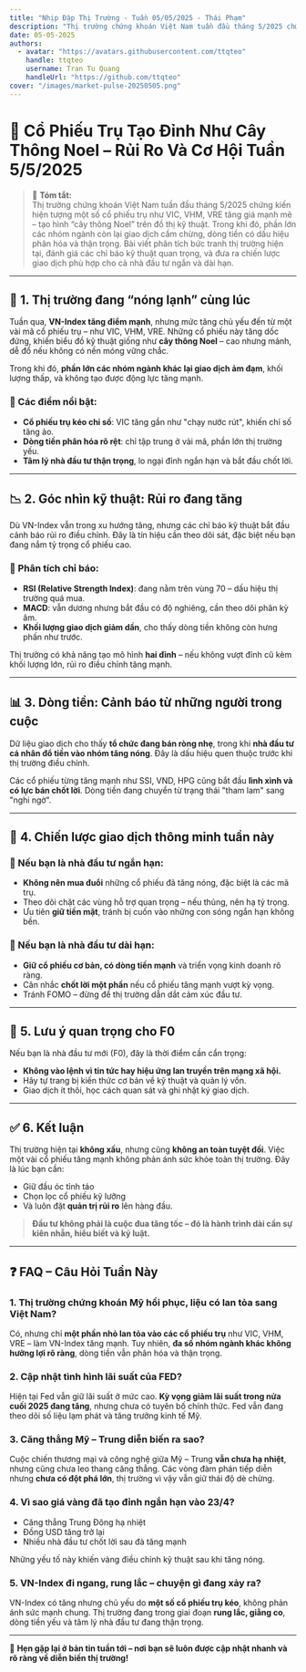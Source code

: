 ```yaml
---
title: "Nhịp Đập Thị Trường - Tuần 05/05/2025 - Thái Phạm"
description: "Thị trường chứng khoán Việt Nam tuần đầu tháng 5/2025 chứng kiến các cổ phiếu trụ như VIC, VHM, VRE tăng mạnh, tạo hiệu ứng “cây thông Noel” trên đồ thị. Tuy nhiên, sự phân kỳ giữa chỉ số và dòng tiền cho thấy rủi ro đang gia tăng. Bài viết này cung cấp góc nhìn kỹ thuật, phân tích xu hướng và gợi ý chiến lược đầu tư phù hợp cho cả nhà đầu tư ngắn hạn và dài hạn."
date: 05-05-2025
authors:
  - avatar: "https://avatars.githubusercontent.com/ttqteo"
    handle: ttqteo
    username: Tran Tu Quang
    handleUrl: "https://github.com/ttqteo"
cover: "/images/market-pulse-20250505.png"
---
```


# 🎄 Cổ Phiếu Trụ Tạo Đỉnh Như Cây Thông Noel – Rủi Ro Và Cơ Hội Tuần 5/5/2025

> 📌 **Tóm tắt:**  
Thị trường chứng khoán Việt Nam tuần đầu tháng 5/2025 chứng kiến hiện tượng một số cổ phiếu trụ như VIC, VHM, VRE tăng giá mạnh mẽ – tạo hình “cây thông Noel” trên đồ thị kỹ thuật. Trong khi đó, phần lớn các nhóm ngành còn lại giao dịch cầm chừng, dòng tiền có dấu hiệu phân hóa và thận trọng. Bài viết phân tích bức tranh thị trường hiện tại, đánh giá các chỉ báo kỹ thuật quan trọng, và đưa ra chiến lược giao dịch phù hợp cho cả nhà đầu tư ngắn và dài hạn.

---

## 🧭 1. Thị trường đang “nóng lạnh” cùng lúc

Tuần qua, **VN-Index tăng điểm mạnh**, nhưng mức tăng chủ yếu đến từ một vài mã cổ phiếu trụ – như VIC, VHM, VRE. Những cổ phiếu này tăng dốc đứng, khiến biểu đồ kỹ thuật giống như **cây thông Noel** – cao nhưng mảnh, dễ đổ nếu không có nền móng vững chắc.

Trong khi đó, **phần lớn các nhóm ngành khác lại giao dịch ảm đạm**, khối lượng thấp, và không tạo được động lực tăng mạnh.

### 🎯 Các điểm nổi bật:

- **Cổ phiếu trụ kéo chỉ số**: VIC tăng gần như "chạy nước rút", khiến chỉ số tăng ảo.
- **Dòng tiền phân hóa rõ rệt**: chỉ tập trung ở vài mã, phần lớn thị trường yếu.
- **Tâm lý nhà đầu tư thận trọng**, lo ngại đỉnh ngắn hạn và bắt đầu chốt lời.

---

## 📉 2. Góc nhìn kỹ thuật: Rủi ro đang tăng

Dù VN-Index vẫn trong xu hướng tăng, nhưng các chỉ báo kỹ thuật bắt đầu cảnh báo rủi ro điều chỉnh. Đây là tín hiệu cần theo dõi sát, đặc biệt nếu bạn đang nắm tỷ trọng cổ phiếu cao.

### 🔧 Phân tích chỉ báo:

- **RSI (Relative Strength Index)**: đang nằm trên vùng 70 – dấu hiệu thị trường quá mua.
- **MACD**: vẫn dương nhưng bắt đầu có độ nghiêng, cần theo dõi phân kỳ âm.
- **Khối lượng giao dịch giảm dần**, cho thấy dòng tiền không còn hưng phấn như trước.

Thị trường có khả năng tạo mô hình **hai đỉnh** – nếu không vượt đỉnh cũ kèm khối lượng lớn, rủi ro điều chỉnh tăng mạnh.

---

## 📊 3. Dòng tiền: Cảnh báo từ những người trong cuộc

Dữ liệu giao dịch cho thấy **tổ chức đang bán ròng nhẹ**, trong khi **nhà đầu tư cá nhân đổ tiền vào nhóm tăng nóng**. Đây là dấu hiệu quen thuộc trước khi thị trường điều chỉnh.

Các cổ phiếu từng tăng mạnh như SSI, VND, HPG cũng bắt đầu **lình xình và có lực bán chốt lời**. Dòng tiền đang chuyển từ trạng thái "tham lam" sang "nghi ngờ".

---

## 🧠 4. Chiến lược giao dịch thông minh tuần này

### 👟 Nếu bạn là nhà đầu tư ngắn hạn:

- **Không nên mua đuổi** những cổ phiếu đã tăng nóng, đặc biệt là các mã trụ.
- Theo dõi chặt các vùng hỗ trợ quan trọng – nếu thủng, nên hạ tỷ trọng.
- Ưu tiên **giữ tiền mặt**, tránh bị cuốn vào những con sóng ngắn hạn không bền.

### 🧘 Nếu bạn là nhà đầu tư dài hạn:

- **Giữ cổ phiếu cơ bản, có dòng tiền mạnh** và triển vọng kinh doanh rõ ràng.
- Cân nhắc **chốt lời một phần** nếu cổ phiếu tăng mạnh vượt kỳ vọng.
- Tránh FOMO – đừng để thị trường dẫn dắt cảm xúc đầu tư.

---

## 🛑 5. Lưu ý quan trọng cho F0

Nếu bạn là nhà đầu tư mới (F0), đây là thời điểm cần cẩn trọng:

- **Không vào lệnh vì tin tức hay hiệu ứng lan truyền trên mạng xã hội.**
- Hãy tự trang bị kiến thức cơ bản về kỹ thuật và quản lý vốn.
- Giao dịch ít thôi, học cách quan sát và ghi nhật ký giao dịch.

---

## ✅ 6. Kết luận

Thị trường hiện tại **không xấu**, nhưng cũng **không an toàn tuyệt đối**. Việc một vài cổ phiếu tăng mạnh không phản ánh sức khỏe toàn thị trường. Đây là lúc bạn cần:

- Giữ đầu óc tỉnh táo
- Chọn lọc cổ phiếu kỹ lưỡng
- Và luôn đặt **quản trị rủi ro** lên hàng đầu.

> **Đầu tư không phải là cuộc đua tăng tốc – đó là hành trình dài cần sự kiên nhẫn, hiểu biết và kỷ luật.**

---

## ❓ FAQ – Câu Hỏi Tuần Này

### 1. Thị trường chứng khoán Mỹ hồi phục, liệu có lan tỏa sang Việt Nam?

Có, nhưng chỉ **một phần nhỏ lan tỏa vào các cổ phiếu trụ** như VIC, VHM, VRE – làm VN-Index tăng mạnh. Tuy nhiên, **đa số nhóm ngành khác không hưởng lợi rõ ràng**, dòng tiền vẫn phân hóa và thận trọng.

### 2. Cập nhật tình hình lãi suất của FED?

Hiện tại Fed vẫn giữ lãi suất ở mức cao. **Kỳ vọng giảm lãi suất trong nửa cuối 2025 đang tăng**, nhưng chưa có tuyên bố chính thức. Fed vẫn đang theo dõi số liệu lạm phát và tăng trưởng kinh tế Mỹ.

### 3. Căng thẳng Mỹ – Trung diễn biến ra sao?

Cuộc chiến thương mại và công nghệ giữa Mỹ – Trung **vẫn chưa hạ nhiệt**, nhưng cũng chưa leo thang căng thẳng. Các vòng đàm phán tiếp diễn nhưng **chưa có đột phá lớn**, thị trường vì vậy vẫn giữ thái độ dè chừng.

### 4. Vì sao giá vàng đã tạo đỉnh ngắn hạn vào 23/4?

- Căng thẳng Trung Đông hạ nhiệt
- Đồng USD tăng trở lại
- Nhiều nhà đầu tư chốt lời sau đà tăng mạnh

Những yếu tố này khiến vàng điều chỉnh kỹ thuật sau khi tăng nóng.

### 5. VN-Index đi ngang, rung lắc – chuyện gì đang xảy ra?

VN-Index có tăng nhưng chủ yếu do **một số cổ phiếu trụ kéo**, không phản ánh sức mạnh chung. Thị trường đang trong giai đoạn **rung lắc, giằng co**, dòng tiền yếu và tâm lý nhà đầu tư đang thận trọng.

---

📅 **Hẹn gặp lại ở bản tin tuần tới – nơi bạn sẽ luôn được cập nhật nhanh và rõ ràng về diễn biến thị trường!**

